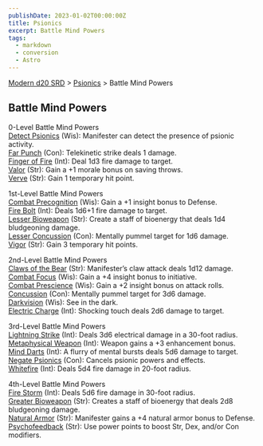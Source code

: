 ```yaml
---
publishDate: 2023-01-02T00:00:00Z
title: Psionics
excerpt: Battle Mind Powers
tags:
  - markdown
  - conversion
  - Astro
---
```


[Modern d20 SRD](/#modernD20) > [Psionics](modern-d20-srd-psionics-index) > Battle Mind Powers

## Battle Mind Powers

0-Level Battle Mind Powers  
[Detect Psionics](modern-d20-srd-psionics-detect-psionics) (Wis): Manifester
can detect the presence of psionic activity.  
[Far Punch](modern-d20-srd-psionics-far-punch) (Con): Telekinetic strike deals
1 damage.  
[Finger of Fire](modern-d20-srd-psionics-finger-of-fire) (Int): Deal 1d3 fire
damage to target.  
[Valor](modern-d20-srd-psionics-valor) (Str): Gain a +1 morale bonus on saving
throws.  
[Verve](modern-d20-srd-psionics-verve) (Str): Gain 1 temporary hit point.  

1st-Level Battle Mind Powers  
[Combat Precognition](modern-d20-srd-psionics-combat-precognition) (Wis): Gain
a +1 insight bonus to Defense.  
[Fire Bolt](modern-d20-srd-psionics-fire-bolt) (Int): Deals 1d6+1 fire damage
to target.  
[Lesser Bioweapon](modern-d20-srd-psionics-lesser-bioweapon) (Str): Create a
staff of bioenergy that deals 1d4 bludgeoning damage.  
[Lesser Concussion](modern-d20-srd-psionics-lesser-concussion) (Con): Mentally
pummel target for 1d6 damage.  
[Vigor](modern-d20-srd-psionics-vigor) (Str): Gain 3 temporary hit points.  

2nd-Level Battle Mind Powers  
[Claws of the Bear](modern-d20-srd-psionics-claws-of-bear) (Str): Manifester’s
claw attack deals 1d12 damage.  
[Combat Focus](modern-d20-srd-psionics-combat-focus) (Wis): Gain a +4 insight
bonus to initiative.  
[Combat Prescience](modern-d20-srd-psionics-combat-prescience) (Wis): Gain a
+2 insight bonus on attack rolls.  
[Concussion](modern-d20-srd-psionics-concussion) (Con): Mentally pummel target
for 3d6 damage.  
[Darkvision](modern-d20-srd-psionics-darkvision) (Wis): See in the dark.  
[Electric Charge](modern-d20-srd-psionics-electric-charge) (Int): Shocking
touch deals 2d6 damage to target.  

3rd-Level Battle Mind Powers  
[Lightning Strike](modern-d20-srd-psionics-lightning-strike) (Int): Deals 3d6
electrical damage in a 30-foot radius.  
[Metaphysical Weapon](modern-d20-srd-psionics-metaphysical-weapon) (Int):
Weapon gains a +3 enhancement bonus.  
[Mind Darts](modern-d20-srd-psionics-mind-darts) (Int): A flurry of mental
bursts deals 5d6 damage to target.  
[Negate Psionics](modern-d20-srd-psionics-negate-psionics) (Con): Cancels
psionic powers and effects.  
[Whitefire](modern-d20-srd-psionics-whitefire) (Int): Deals 5d4 fire damage in
20-foot radius.  

4th-Level Battle Mind Powers  
[Fire Storm](modern-d20-srd-psionics-fire-storm) (Int): Deals 5d6 fire damage
in 30-foot radius.  
[Greater Bioweapon](modern-d20-srd-psionics-greater-bioweapon) (Str): Creates
a staff of bioenergy that deals 2d8 bludgeoning damage.  
[Natural Armor](modern-d20-srd-psionics-natural-armor) (Str): Manifester gains
a +4 natural armor bonus to Defense.  
[Psychofeedback](modern-d20-srd-psionics-psychofeedback) (Str): Use power
points to boost Str, Dex, and/or Con modifiers.  

